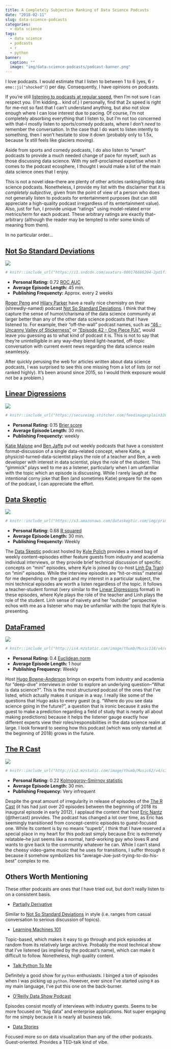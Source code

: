 ```yaml
---
title: A Completely Subjective Ranking of Data Science Podcasts
date: "2018-02-11"
slug: data-science-podcasts
categories:
  - data science
tags:
  - data science
  - podcasts
  - r
  - python
banner:
  caption: ""
  image: "img/data-science-podcasts/podcast-banner.png"
---
```


I love podcasts.
I would estimate that I listen to between 1 to 6 (yes, 6 `r emo::ji("shocked")`) per day.
Consequently, I have opinions on podcasts.

If you're still 
[listening to podcasts at regular speed](https://www.buzzfeed.com/doree/meet-the-people-who-listen-to-podcasts-at-super-fast-speeds), then I'm not
sure I can respect you. (I'm kidding... kind of.) I personally, find that 2x speed
is right for me--not so fast that I can't understand anything, but also not slow enough
where I can lose interest due to pacing. Of course, I'm not completely absorbing everything
that I listen to, but I'm not too concerned with that--I mostly listen to sports/comedy
podcasts, where I don't _need_ to remember the conversation. In the case that I do
want to listen intently to something, then I won't hesitate to slow it down
(probably only to 1.5x, because 1x still feels like glaciers moving).

Aside from sports and comedy podcasts, I do also listen to "smart" podcasts
to provide a much needed change of pace for myself, such as
those discussing data science.
With my self-proclaimed expertise when it comes to the podcast ecosphere,
I thought I would make a list of the main data science ones that I enjoy.

This is not a novel idea--there are plenty of other articles ranking/listing data science podcasts.
Nonetheless, I provide my list with the disclaimer that it is _completely subjective_,
given from the point of view of a
person who does not generally listen to podcasts for entertainment purposes
(but can still appreciate a high-quality podcast irregardless of its entertainment value).
Also, just for fun, I provide unique "ratings" using model-related error metrics/term for each podcast.
These arbitrary ratings are exactly that--arbitrary
(although the reader may be tempted to infer some kinds of meaning from them).

In no particular order...

## [Not So Standard Deviations](http://nssdeviations.com/)

![](/img/data-science-podcasts/not_so_standard_deviations.png)

```r
# knitr::include_url("https://i1.sndcdn.com/avatars-000176886204-2pd1f1-t500x500.jpg")
```

+ __Personal Rating:__ 0.72 [ROC AUC](https://en.wikipedia.org/wiki/Receiver_operating_characteristic#Area_under_the_curve)
+ __Average Episode Length:__ 45 min.
+ __Publishing Frequencty:__ Approx. every 2 weeks

[Roger Peng](https://twitter.com/rdpeng) and 
[Hilary Parker](https://twitter.com/hpster)
have a really nice chemistry on their (shrewdly-named) 
podcast [Not So Standard Deviations](http://nssdeviations.com/).
I think that they capture the sense of humor/charisma of the data science
community at larger better than any of the other data science podcasts that I have listened to.
For example, their "off-the-wall" podcast names, such as
["46 - Uncanny Valley of Stickerness"](http://nssdeviations.com/46-uncanny-valley-of-stickerness)
or ["Episode 42 - One Piece PJs"](http://nssdeviations.com/episode-42-one-piece-pjs),
would leave you guessing as to what kind of podcast it is. This is not to say
that they're unintelligible in any way--they blend light-hearted, off-topic conversation
with current event news regarding the data science realm seamlessly.

After quickly perusing the web for articles written about data science podcasts,
I was surprised to see this one missing from a lot of lists (or not ranked highly).
It's been around since 2015, so I would think exposure would not be a problem.)


## [Linear Digressions](http://lineardigressions.com/)

![](/img/data-science-podcasts/linear_digressions.png)

```r
# knitr::include_url("https://secureimg.stitcher.com/feedimagesplain328/61804.jpg")
```


+ __Personal Rating:__ 0.15 [Brier score](https://en.wikipedia.org/wiki/Brier_score)
+ __Average Episode Length:__ 30 min.
+ __Publishing Frequencty:__ weekly

[Katie Malone](katie@lineardigressions.com) and [Ben Jaffe](ben@lineardigressions.com)
put out weekly podcasts that have a consistent format--discussion of a single data-related concept,
where Katie, a physicist-turned-data-scientist
plays the role of a teacher and Ben, a web developer with interest in data scientist,
plays the role of the student. This "gimmick" plays well to me as a listener, particularly
when I am unfamiliar with the topic which an episode is discussing.
While I rarely laugh at the intentional
corny joke that Ben (and sometimes Katie) prepare for the open of the podcast,
I can appreciate the effort.


## [Data Skeptic](https://dataskeptic.com/)

![](/img/data-science-podcasts/data_skeptic.png)

```r
# knitr::include_url("https://s3.amazonaws.com/dataskeptic.com/img/primary-logo-400.jpg")
```

+ __Personal Rating:__ 0.68 [R squared](https://en.wikipedia.org/wiki/Coefficient_of_determination)
+ __Average Episode Length:__ 30 min.
+ __Publishing Frequencty:__ Weekly

The [Data Skeptic](https://dataskeptic.com/) podcast hosted by
[Kyle Polich](https://dataskeptic.com/contributors/kyle)
provides a mixed bag of weekly content--episodes either feature guests from industry and academia
individual interviews, or they provide brief technical discussion
of specific concepts on "mini" episodes, where Kyle is joined by co-host
[Linh Da Tran](https://dataskeptic.com/contributors/linhda)) on "mini" episodes.
While the interview episodes are "hit-or-miss" material for me depending on the guest
and my interest in a particular subject, the mini technical episodes are worth
a listen regardless of the topic. It follows a teacher-student format
(very similar to the [Linear Digressions](http://lineardigressions.com/) format) 
in these episodes, where Kyle
plays the role of the teacher and Linh plays the role of the student. 
Linh sense of naivety and her "outsider" perspective echos with me as a listener
who may be unfamiliar with the topic that Kyle is presenting.


## [DataFramed](https://www.datacamp.com/community/podcast)

![](/img/data-science-podcasts/dataframed.png)

```r
# knitr::include_url("http://is4.mzstatic.com/image/thumb/Music118/v4/ea/b8/55/eab85556-577e-3ab6-4261-0210d8004d6a/source/1200x630bb.jpg")
```
+ __Personal Rating:__ 0.4 [Euclidean norm](https://en.wikipedia.org/wiki/Norm_(mathematics)#Euclidean_norm)
+ __Average Episode Length:__ 1 hour
+ __Publishing Frequency:__ Weekly

Host [Hugo Bowne-Anderson](https://twitter.com/hugobowne) brings
on experts from industry and academia for "deep-dive" interviews in order to
explore an underlying question--"What is data science?". This is the most
structured podcast of the ones that I've listed, which actually makes
it unique in a way. I really like some of the questions that Hugo asks to every
guest (e.g. "Where do you see data science going in the future?", a question
that is ironic because it asks the guest to make a prediction regarding
a field of study that is nearly all about making predictions)
because it helps the listener gauge exactly how different experts view
their roles/responsibilities in the data science realm at large. I look forward
to seeing how this podcast (which was only started at the beginning of 2018) grows
in the future.

## [The R Cast](https://r-podcast.org/)

![](/img/data-science-podcasts/r-podcast.png)

```r
# knitr::include_url("http://is2.mzstatic.com/image/thumb/Music62/v4/c3/cd/73/c3cd731e-f322-435f-2b2f-d2e9aa9f2e34/source/170x170bb.jpg")
```

+ __Personal Rating:__ 0.22 [Kolmogorov–Smirnov statistic](https://en.wikipedia.org/wiki/Kolmogorov%E2%80%93Smirnov_test#Kolmogorov%E2%80%93Smirnov_statistic)
+ __Average Episode Length:__ 30 min.
+ __Publishing Frequency:__ Very infrequent

Despite the great amount of irregularity in release of episodes of the
[The R Cast](https://r-podcast.org/) (it has had just over 20 episodes
between the beginning of 2018 its inaugural episode in early 2012), I applaud the content that
host [Eric Nantz](https://twitter.com/thercast) (@thercast) provides.
The podcast has changed a lot over time, as Eric has seemingly transitioned from concept-centric
episodes to guest-focused one. While its content is by no means "superb",
I think that I have reserved a special place in my heart for this podcast simply because Eric
is extremely relatable--he just seems like a normal, hard-working guy who loves R
and wants to give back to the community whatever he can. While I can't stand
the cheesy video-game music that he uses for transitions, I suffer through it
because it somehow symbolizes his "average-Joe-just-trying-to-do-his-best" complex to me.


## Others Worth Mentioning

These other podcasts are ones that I have tried out, but don't really listen to
on a consistent basis.

+ [Partially Derivative](partiallyderivative.com/)

Similar to [Not So Standard Deviations](http://nssdeviations.com/) in style
(i.e. ranges from casual
conversation to serious discussion of topics).

+ [Learning Machines 101](http://www.learningmachines101.com/)

Topic-based, which makes it easy to go through and pick episodes at random from
its relatively large archive.
Probably the most technical show that I've listened (as implied by the podcast's name),
which can make it difficult to follow.
Nonetheless, high quality content.

+ [Talk Python To Me](https://talkpython.fm/)

Definitely a good show for `python` enthusiasts. I binged a ton of episodes when I was
picking up `python`. However, ever since I've started using `R` as my main language, I've
put this one on the back-burner.

+ [O'Reilly Data Show Podcast](https://www.oreilly.com/topics/oreilly-data-show-podcast)

Episodes consist mostly of interviews with industry guests. Seems to be more focused on "big data"
and enterprise applications. Not super engaging for me simply because it is nearly
all business talk.

+ [Data Stories](http://datastori.es/)

Focused more so on data visualization than any of the other podcasts. Guest-oriented.
Provides a TED-talk kind of vibe.


